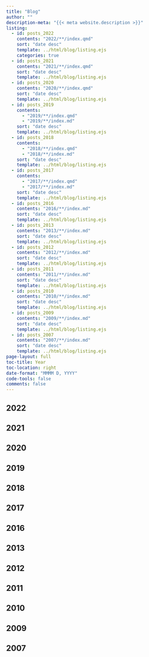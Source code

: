 ```yaml
---
title: "Blog"
author: ""
description-meta: "{{< meta website.description >}}"
listing:
  - id: posts_2022
    contents: "2022/**/index.qmd"
    sort: "date desc"
    template: ../html/blog/listing.ejs
    categories: true
  - id: posts_2021
    contents: "2021/**/index.qmd"
    sort: "date desc"
    template: ../html/blog/listing.ejs
  - id: posts_2020
    contents: "2020/**/index.qmd"
    sort: "date desc"
    template: ../html/blog/listing.ejs
  - id: posts_2019
    contents: 
      - "2019/**/index.qmd"
      - "2019/**/index.md"
    sort: "date desc"
    template: ../html/blog/listing.ejs
  - id: posts_2018
    contents: 
      - "2018/**/index.qmd"
      - "2018/**/index.md"
    sort: "date desc"
    template: ../html/blog/listing.ejs
  - id: posts_2017
    contents: 
      - "2017/**/index.qmd"
      - "2017/**/index.md"
    sort: "date desc"
    template: ../html/blog/listing.ejs
  - id: posts_2016
    contents: "2016/**/index.md"
    sort: "date desc"
    template: ../html/blog/listing.ejs
  - id: posts_2013
    contents: "2013/**/index.md"
    sort: "date desc"
    template: ../html/blog/listing.ejs
  - id: posts_2012
    contents: "2012/**/index.md"
    sort: "date desc"
    template: ../html/blog/listing.ejs
  - id: posts_2011
    contents: "2011/**/index.md"
    sort: "date desc"
    template: ../html/blog/listing.ejs
  - id: posts_2010
    contents: "2010/**/index.md"
    sort: "date desc"
    template: ../html/blog/listing.ejs
  - id: posts_2009
    contents: "2009/**/index.md"
    sort: "date desc"
    template: ../html/blog/listing.ejs
  - id: posts_2007
    contents: "2007/**/index.md"
    sort: "date desc"
    template: ../html/blog/listing.ejs
page-layout: full
toc-title: Year
toc-location: right
date-format: "MMMM D, YYYY"
code-tools: false
comments: false
---
```


## 2022

:::{#posts_2022}
:::

## 2021

:::{#posts_2021}
:::

## 2020

:::{#posts_2020}
:::

## 2019

:::{#posts_2019}
:::

## 2018

:::{#posts_2018}
:::

## 2017

:::{#posts_2017}
:::

## 2016

:::{#posts_2016}
:::

## 2013

:::{#posts_2013}
:::

## 2012

:::{#posts_2012}
:::

## 2011

:::{#posts_2011}
:::

## 2010

:::{#posts_2010}
:::

## 2009

:::{#posts_2009}
:::

## 2007

:::{#posts_2007}
:::
